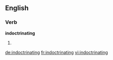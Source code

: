 ==English==

===Verb===
'''indoctrinating'''

# {{present participle of|[[indoctrinate]]}}

[[de:indoctrinating]]
[[fr:indoctrinating]]
[[vi:indoctrinating]]